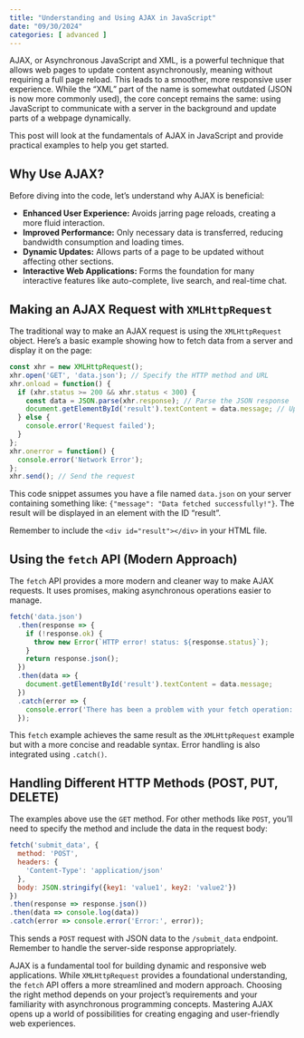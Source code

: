 ```yaml
---
title: "Understanding and Using AJAX in JavaScript"
date: "09/30/2024"
categories: [ advanced ]
---
```


AJAX, or Asynchronous JavaScript and XML, is a powerful technique that allows web pages to update content asynchronously, meaning without requiring a full page reload. This leads to a smoother, more responsive user experience.  While the "XML" part of the name is somewhat outdated (JSON is now more commonly used), the core concept remains the same: using JavaScript to communicate with a server in the background and update parts of a webpage dynamically.

This post will look at the fundamentals of AJAX in JavaScript and provide practical examples to help you get started.


## Why Use AJAX?

Before diving into the code, let's understand why AJAX is beneficial:

* **Enhanced User Experience:**  Avoids jarring page reloads, creating a more fluid interaction.
* **Improved Performance:** Only necessary data is transferred, reducing bandwidth consumption and loading times.
* **Dynamic Updates:** Allows parts of a page to be updated without affecting other sections.
* **Interactive Web Applications:**  Forms the foundation for many interactive features like auto-complete, live search, and real-time chat.


## Making an AJAX Request with `XMLHttpRequest`

The traditional way to make an AJAX request is using the `XMLHttpRequest` object.  Here's a basic example showing how to fetch data from a server and display it on the page:

```javascript
const xhr = new XMLHttpRequest();
xhr.open('GET', 'data.json'); // Specify the HTTP method and URL
xhr.onload = function() {
  if (xhr.status >= 200 && xhr.status < 300) {
    const data = JSON.parse(xhr.response); // Parse the JSON response
    document.getElementById('result').textContent = data.message; // Update the page
  } else {
    console.error('Request failed');
  }
};
xhr.onerror = function() {
  console.error('Network Error');
};
xhr.send(); // Send the request
```

This code snippet assumes you have a file named `data.json` on your server containing something like: `{"message": "Data fetched successfully!"}`.  The result will be displayed in an element with the ID "result".

Remember to include the `<div id="result"></div>` in your HTML file.


## Using the `fetch` API (Modern Approach)

The `fetch` API provides a more modern and cleaner way to make AJAX requests. It uses promises, making asynchronous operations easier to manage.

```javascript
fetch('data.json')
  .then(response => {
    if (!response.ok) {
      throw new Error(`HTTP error! status: ${response.status}`);
    }
    return response.json();
  })
  .then(data => {
    document.getElementById('result').textContent = data.message;
  })
  .catch(error => {
    console.error('There has been a problem with your fetch operation:', error);
  });
```

This `fetch` example achieves the same result as the `XMLHttpRequest` example but with a more concise and readable syntax.  Error handling is also integrated using `.catch()`.


## Handling Different HTTP Methods (POST, PUT, DELETE)

The examples above use the `GET` method.  For other methods like `POST`, you'll need to specify the method and include the data in the request body:


```javascript
fetch('submit_data', {
  method: 'POST',
  headers: {
    'Content-Type': 'application/json'
  },
  body: JSON.stringify({key1: 'value1', key2: 'value2'})
})
.then(response => response.json())
.then(data => console.log(data))
.catch(error => console.error('Error:', error));
```

This sends a `POST` request with JSON data to the `/submit_data` endpoint. Remember to handle the server-side response appropriately.




AJAX is a fundamental tool for building dynamic and responsive web applications. While `XMLHttpRequest` provides a foundational understanding, the `fetch` API offers a more streamlined and modern approach.  Choosing the right method depends on your project's requirements and your familiarity with asynchronous programming concepts.  Mastering AJAX opens up a world of possibilities for creating engaging and user-friendly web experiences.

